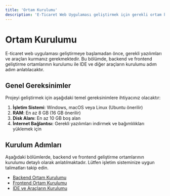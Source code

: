 ```yaml
---
title: 'Ortam Kurulumu'
description: 'E-Ticaret Web Uygulaması geliştirmek için gerekli ortam kurulumu talimatları'
---
```


# Ortam Kurulumu

E-ticaret web uygulaması geliştirmeye başlamadan önce, gerekli yazılımları ve araçları kurmanız gerekmektedir. Bu bölümde, backend ve frontend geliştirme ortamlarının kurulumu ile IDE ve diğer araçların kurulumu adım adım anlatılacaktır.

## Genel Gereksinimler

Projeyi geliştirmek için aşağıdaki temel gereksinimlere ihtiyacınız olacaktır:

1. **İşletim Sistemi**: Windows, macOS veya Linux (Ubuntu önerilir)
2. **RAM**: En az 8 GB (16 GB önerilir)
3. **Disk Alanı**: En az 10 GB boş alan
4. **İnternet Bağlantısı**: Gerekli yazılımları indirmek ve bağımlılıkları yüklemek için

## Kurulum Adımları

Aşağıdaki bölümlerde, backend ve frontend geliştirme ortamlarının kurulumu detaylı olarak anlatılmaktadır. Lütfen işletim sisteminize uygun talimatları takip edin.

- [Backend Ortam Kurulumu](/ortam-kurulumu/backend-kurulumu)
- [Frontend Ortam Kurulumu](/ortam-kurulumu/frontend-kurulumu)
- [IDE ve Araçların Kurulumu](/ortam-kurulumu/ide-ve-araclar)
